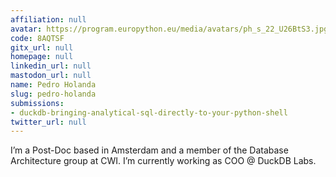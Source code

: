 ```yaml
---
affiliation: null
avatar: https://program.europython.eu/media/avatars/ph_s_22_U26BtS3.jpg
code: 8AQTSF
gitx_url: null
homepage: null
linkedin_url: null
mastodon_url: null
name: Pedro Holanda
slug: pedro-holanda
submissions:
- duckdb-bringing-analytical-sql-directly-to-your-python-shell
twitter_url: null
---
```


I’m a Post-Doc based in Amsterdam and a member of the Database Architecture group at CWI. I’m currently working as COO @ DuckDB Labs.